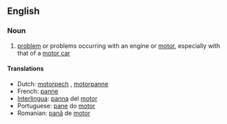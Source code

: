 ==English==

===Noun===
{{infl|en|noun|head=[[engine]] [[trouble]]}}

# [[problem]] or problems occurring with an engine or [[motor]], especially with that of a [[motor car]]

====Translations====
*Dutch: [[motorpech]] {{f}}, [[motorpanne]] {{f}}
*French: [[panne]] {{f}}
*[[Interlingua]]: [[panna]] del [[motor]]
*Portuguese: [[pane]] do [[motor]] {{m}}
*Romanian: [[pană]] de [[motor]] {{f}}